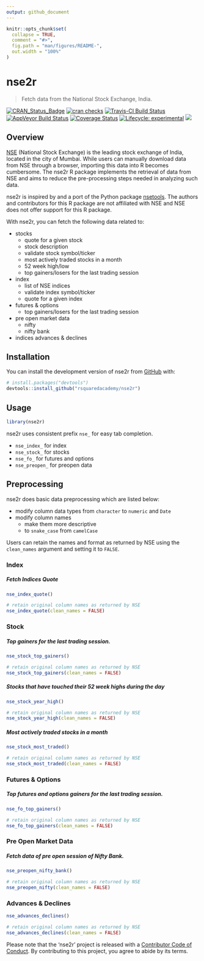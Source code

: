 ```yaml
---
output: github_document
---
```


<!-- README.md is generated from README.Rmd. Please edit that file -->

```r
knitr::opts_chunk$set(
  collapse = TRUE,
  comment = "#>",
  fig.path = "man/figures/README-",
  out.width = "100%"
)
```
# nse2r

> Fetch data from the National Stock Exchange, India.

<!-- badges: start -->
[![CRAN\_Status\_Badge](https://www.r-pkg.org/badges/version/nse2r)](https://cran.r-project.org/package=nse2r)
[![cran checks](https://cranchecks.info/badges/summary/nse2r)](https://cran.r-project.org/web/checks/check_results_nse2r.html)
[![Travis-CI Build
Status](https://travis-ci.org/rsquaredacademy/nse2r.svg?branch=master)](https://travis-ci.org/rsquaredacademy/nse2r)
[![AppVeyor Build
Status](https://ci.appveyor.com/api/projects/status/github/rsquaredacademy/nse2r?branch=master&svg=true)](https://ci.appveyor.com/project/rsquaredacademy/nse2r)
[![Coverage
Status](https://img.shields.io/codecov/c/github/rsquaredacademy/nse2r/master.svg)](https://codecov.io/github/rsquaredacademy/nse2r?branch=master)
[![Lifecycle: experimental](https://img.shields.io/badge/lifecycle-experimental-orange.svg)](https://www.tidyverse.org/lifecycle/#experimental)
[![](https://cranlogs.r-pkg.org/badges/grand-total/nse2r)](https://cran.r-project.org/package=nse2r)
<!-- badges: end -->

## Overview

[NSE](https://www.nseindia.com/) (National Stock Exchange) is the leading stock exchange of India, located in the city of Mumbai. While users can manually download data from NSE through a browser, importing this data into R becomes cumbersome. The nse2r R package implements the retrieval of data from NSE and aims to reduce the pre-processing steps needed in analyzing such data.

nse2r is inspired by and a port of the Python package [nsetools](https://nsetools.readthedocs.io/en/latest/). The authors and contributors for this R package are not affiliated with NSE and NSE does not offer support for this R package.

With nse2r, you can fetch the following data related to:

- stocks
    - quote for a given stock
    - stock description
    - validate stock symbol/ticker
    - most actively traded stocks in a month
    - 52 week high/low
    - top gainers/losers for the last trading session
- index
    - list of NSE indices
    - validate index symbol/ticker
    - quote for a given index
- futures & options
    - top gainers/losers for the last trading session
- pre open market data
    - nifty
    - nifty bank
- indices advances & declines

## Installation

You can install the development version of nse2r from [GitHub](https://github.com/rsquaredacademy/nse2r/) with:

```r
# install.packages("devtools")
devtools::install_github("rsquaredacademy/nse2r")
```

## Usage

```r
library(nse2r)
```

nse2r uses consistent prefix `nse_` for easy tab completion.

- `nse_index_` for index 
- `nse_stock_` for stocks
- `nse_fo_` for futures and options
- `nse_preopen_` for preopen data

## Preprocessing

nse2r does basic data preprocessing which are listed below:

- modify column data types from `character` to `numeric` and `Date` 
- modify column names
    - make them more descriptive 
    - to `snake_case` from `camelCase` 

Users can retain the names and format as returned by NSE using the `clean_names` argument and setting it to `FALSE`.

### Index

##### Fetch Indices Quote

```r
nse_index_quote()

# retain original column names as returned by NSE
nse_index_quote(clean_names = FALSE)
```

### Stock

##### Top gainers for the last trading session.

```r
nse_stock_top_gainers()

# retain original column names as returned by NSE
nse_stock_top_gainers(clean_names = FALSE)
```

##### Stocks that have touched their 52 week highs during the day

```r
nse_stock_year_high()

# retain original column names as returned by NSE
nse_stock_year_high(clean_names = FALSE)
```

##### Most actively traded stocks in a month

```r
nse_stock_most_traded()

# retain original column names as returned by NSE
nse_stock_most_traded(clean_names = FALSE)
```

### Futures & Options

##### Top futures and options gainers for the last trading session.

```r
nse_fo_top_gainers()

# retain original column names as returned by NSE
nse_fo_top_gainers(clean_names = FALSE)
```

### Pre Open Market Data

##### Fetch data of pre open session of Nifty Bank.

```r
nse_preopen_nifty_bank()

# retain original column names as returned by NSE
nse_preopen_nifty(clean_names = FALSE)
```

### Advances & Declines

```r
nse_advances_declines()

# retain original column names as returned by NSE
nse_advances_declines(clean_names = FALSE)
```

Please note that the 'nse2r' project is released with a
[Contributor Code of Conduct](CODE_OF_CONDUCT.md).
By contributing to this project, you agree to abide by its terms.

